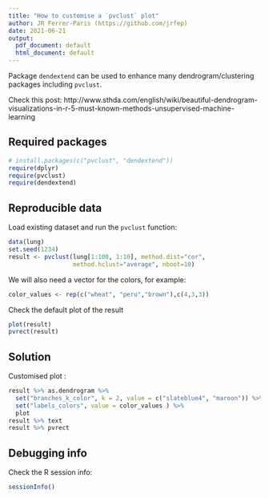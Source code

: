 ```yaml
---
title: "How to customise a `pvclust` plot"
author: JR Ferrer-Paris (https://github.com/jrfep)
date: 2021-06-21
output:
  pdf_document: default
  html_document: default
---
```


Package `dendextend` can be used to enhance many dendrogram/clustering packages including `pvclust`.

Check this post: http://www.sthda.com/english/wiki/beautiful-dendrogram-visualizations-in-r-5-must-known-methods-unsupervised-machine-learning

## Required packages

```r
# install.packages(c("pvclust", "dendextend"))
require(dplyr)
require(pvclust)
require(dendextend)
```

## Reproducible data

Load existing dataset and run the `pvclust` function:
```r
data(lung)
set.seed(1234)
result <- pvclust(lung[1:100, 1:10], method.dist="cor",
                  method.hclust="average", nboot=10)
```

We will also need a vector for the colors, for example:

```r
color_values <- rep(c("wheat", "peru","brown"),c(4,3,3))
```

Check the default plot of the result

```r
plot(result)
pvrect(result)
```

## Solution

Customised plot :

```r
result %>% as.dendrogram %>%
  set("branches_k_color", k = 2, value = c("slateblue4", "maroon")) %>%
  set("labels_colors", value = color_values ) %>%
  plot
result %>% text
result %>% pvrect
```


## Debugging info

Check the R session info:

```r
sessionInfo()
```
